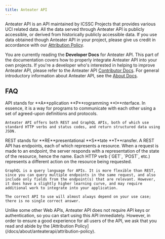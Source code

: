 ```yaml
---
title: Anteater API
---
```



Anteater API is an API maintained by ICSSC Projects that provides various UCI related data. All the data served through Anteater API is publicly accessible, or derived from historically publicly accessible data. If you use data obtained though Anteater API in your project, please give us credit in accordance with our [Attribution Policy](/docs/about/anteaterapi/attribution-policy).

You are currently reading the **Developer Docs** for Anteater API. This part of the documentation covers how to properly integrate Anteater API into your own projects.
If you're a developer who's interested in helping to improve Anteater API, please refer to the Anteater API [Contributor Docs](/docs/contributor/anteaterapi/).
For general introductory information about Anteater API, see the [About Docs](/docs/about/anteaterapi).

## FAQ

<Accordions>
  <Accordion title="What is an API?">
    API stands for **A**pplication **P**rogramming **I**nterface. In essence, it is a way for programs to communicate with each other using a set of agreed-upon definitions and protocols.

    Anteater API offers both REST and GraphQL APIs, both of which use standard HTTP verbs and status codes, and return structured data using JSON.

  </Accordion>
  <Accordion title="What is the difference between REST and GraphQL?">
    REST stands for **RE**presentational **S**tate **T**ransfer. A REST API has endpoints, each of which represents a resource. When a request is made to an endpoint, the server responds with a representation of the state of the resource, hence the name. Each HTTP verb (`GET`, `POST`, etc.) represents a different action on the resource being requested.

    GraphQL is a query language for APIs. It is more flexible than REST, since you can query multiple endpoints in the same request, and also include only fields from the endpoint(s) that are relevant. However, it does have a slightly higher learning curve, and may require additional work to integrate into your application.

    The correct API to use will almost always depend on your use case; there is no single correct answer.

  </Accordion>
  <Accordion title="How do I start using Anteater API?">
    Unlike some other Web APIs, Anteater API does not require API keys or authentication, so you can start using this API immediately. However, in order to ensure a good experience for all users of the API, we ask that you read and abide by the [Attribution Policy](/docs/about/anteaterapi/attribution-policy).

  </Accordion>
</Accordions>
